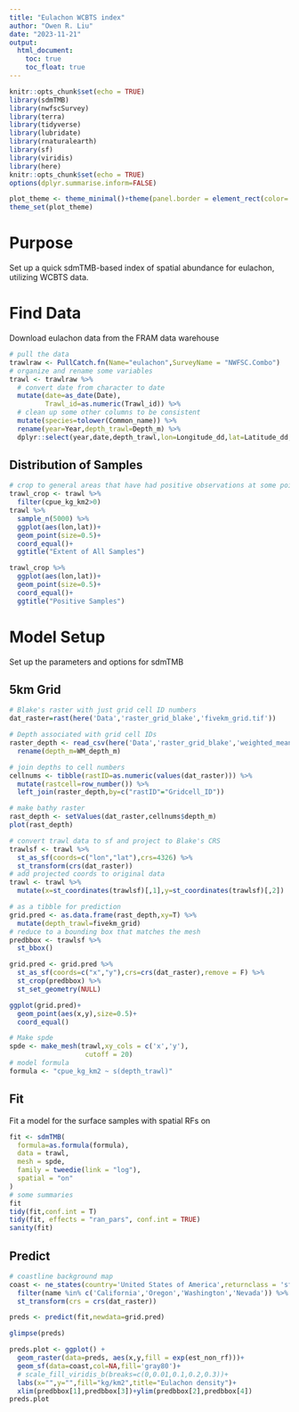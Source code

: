 ```yaml
---
title: "Eulachon WCBTS index"
author: "Owen R. Liu"
date: "2023-11-21"
output: 
  html_document:
    toc: true
    toc_float: true
---
```


```r
knitr::opts_chunk$set(echo = TRUE)
library(sdmTMB)
library(nwfscSurvey)
library(terra)
library(tidyverse)
library(lubridate)
library(rnaturalearth)
library(sf)
library(viridis)
library(here)
knitr::opts_chunk$set(echo = TRUE)
options(dplyr.summarise.inform=FALSE)

plot_theme <- theme_minimal()+theme(panel.border = element_rect(color='black',fill=NA))
theme_set(plot_theme)
```

# Purpose

Set up a quick sdmTMB-based index of spatial abundance for eulachon, utilizing WCBTS data.

# Find Data

Download eulachon data from the FRAM data warehouse

```r
# pull the data
trawlraw <- PullCatch.fn(Name="eulachon",SurveyName = "NWFSC.Combo")
# organize and rename some variables
trawl <- trawlraw %>% 
  # convert date from character to date
  mutate(date=as_date(Date),
         Trawl_id=as.numeric(Trawl_id)) %>% 
  # clean up some other columns to be consistent
  mutate(species=tolower(Common_name)) %>% 
  rename(year=Year,depth_trawl=Depth_m) %>% 
  dplyr::select(year,date,depth_trawl,lon=Longitude_dd,lat=Latitude_dd,cpue_kg_km2)
```
## Distribution of Samples

```r
# crop to general areas that have had positive observations at some point in the past
trawl_crop <- trawl %>% 
  filter(cpue_kg_km2>0)
trawl %>%
  sample_n(5000) %>% 
  ggplot(aes(lon,lat))+
  geom_point(size=0.5)+
  coord_equal()+
  ggtitle("Extent of All Samples")

trawl_crop %>%
  ggplot(aes(lon,lat))+
  geom_point(size=0.5)+
  coord_equal()+
  ggtitle("Positive Samples")
```


# Model Setup

Set up the parameters and options for sdmTMB

## 5km Grid

```r
# Blake's raster with just grid cell ID numbers
dat_raster=rast(here('Data','raster_grid_blake','fivekm_grid.tif'))

# Depth associated with grid cell IDs
raster_depth <- read_csv(here('Data','raster_grid_blake','weighted_mean_NGDC_depths_for_5km_gridcells.csv')) %>% 
  rename(depth_m=WM_depth_m)

# join depths to cell numbers
cellnums <- tibble(rastID=as.numeric(values(dat_raster))) %>% 
  mutate(rastcell=row_number()) %>% 
  left_join(raster_depth,by=c("rastID"="Gridcell_ID"))

# make bathy raster
rast_depth <- setValues(dat_raster,cellnums$depth_m)
plot(rast_depth)
```

```r
# convert trawl data to sf and project to Blake's CRS
trawlsf <- trawl %>% 
  st_as_sf(coords=c("lon","lat"),crs=4326) %>% 
  st_transform(crs(dat_raster))
# add projected coords to original data
trawl <- trawl %>% 
  mutate(x=st_coordinates(trawlsf)[,1],y=st_coordinates(trawlsf)[,2])

# as a tibble for prediction
grid.pred <- as.data.frame(rast_depth,xy=T) %>% 
  mutate(depth_trawl=fivekm_grid)
# reduce to a bounding box that matches the mesh
predbbox <- trawlsf %>%
  st_bbox()

grid.pred <- grid.pred %>% 
  st_as_sf(coords=c("x","y"),crs=crs(dat_raster),remove = F) %>% 
  st_crop(predbbox) %>% 
  st_set_geometry(NULL)

ggplot(grid.pred)+
  geom_point(aes(x,y),size=0.5)+
  coord_equal()
```

```r
# Make spde
spde <- make_mesh(trawl,xy_cols = c('x','y'), 
                   cutoff = 20)
# model formula
formula <- "cpue_kg_km2 ~ s(depth_trawl)"
```

## Fit

Fit a model for the surface samples with spatial RFs on

```r
fit <- sdmTMB(
  formula=as.formula(formula),
  data = trawl,
  mesh = spde,
  family = tweedie(link = "log"),
  spatial = "on"
)
# some summaries
fit
tidy(fit,conf.int = T)
tidy(fit, effects = "ran_pars", conf.int = TRUE)
sanity(fit)
```


## Predict

```r
# coastline background map
coast <- ne_states(country='United States of America',returnclass = 'sf') %>% 
  filter(name %in% c('California','Oregon','Washington','Nevada')) %>%
  st_transform(crs = crs(dat_raster))
```

```r
preds <- predict(fit,newdata=grid.pred)

glimpse(preds)

preds.plot <- ggplot() + 
  geom_raster(data=preds, aes(x,y,fill = exp(est_non_rf)))+
  geom_sf(data=coast,col=NA,fill='gray80')+
  # scale_fill_viridis_b(breaks=c(0,0.01,0.1,0.2,0.3))+
  labs(x="",y="",fill="kg/km2",title="Eulachon density")+
  xlim(predbbox[1],predbbox[3])+ylim(predbbox[2],predbbox[4])
preds.plot
```